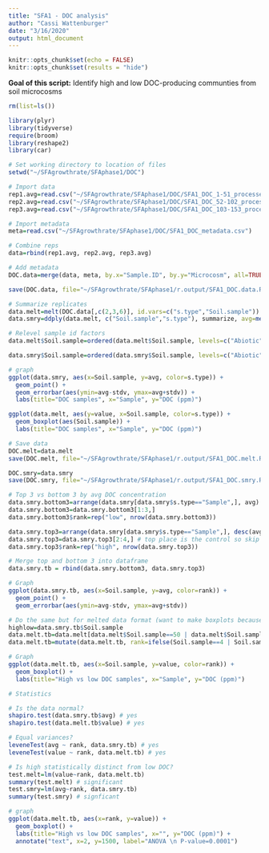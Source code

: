 ```yaml
---
title: "SFA1 - DOC analysis"
author: "Cassi Wattenburger"
date: "3/16/2020"
output: html_document
---
```


```r
knitr::opts_chunk$set(echo = FALSE)
knitr::opts_chunk$set(results = "hide")
```

**Goal of this script:** Identify high and low DOC-producing communties from soil microcosms

```r
rm(list=ls())

library(plyr)
library(tidyverse)
require(broom)
library(reshape2)
library(car)

# Set working directory to location of files
setwd("~/SFAgrowthrate/SFAphase1/DOC")
```

```r
# Import data
rep1.avg=read.csv("~/SFAgrowthrate/SFAphase1/DOC/SFA1_DOC_1-51_processed_summary.csv")
rep2.avg=read.csv("~/SFAgrowthrate/SFAphase1/DOC/SFA1_DOC_52-102_processed_summary.csv")
rep3.avg=read.csv("~/SFAgrowthrate/SFAphase1/DOC/SFA1_DOC_103-153_processed_summary.csv")

# Import metadata
meta=read.csv("~/SFAgrowthrate/SFAphase1/DOC/SFA1_DOC_metadata.csv")
```

```r
# Combine reps
data=rbind(rep1.avg, rep2.avg, rep3.avg)

# Add metadata
DOC.data=merge(data, meta, by.x="Sample.ID", by.y="Microcosm", all=TRUE)
```

```r
save(DOC.data, file="~/SFAgrowthrate/SFAphase1/r.output/SFA1_DOC.data.RData")

```

```r
# Summarize replicates
data.melt=melt(DOC.data[,c(2,3,6)], id.vars=c("s.type","Soil.sample"))
data.smry=ddply(data.melt, c("Soil.sample","s.type"), summarize, avg=mean(value), stdv=sd(value))

# Relevel sample id factors
data.melt$Soil.sample=ordered(data.melt$Soil.sample, levels=c("Abiotic", "Blank", "1","2","3","4","5","6","7","8","9","10", "11","12","13","14","15","16","17","18","19","20", "21","22","23","24","25","26","27","28","29","30", "31","32","33","34","35","36","37","38","39","40","41","42","43","44","45","46","47","48","49","50","51"))

data.smry$Soil.sample=ordered(data.smry$Soil.sample, levels=c("Abiotic", "Blank", "1","2","3","4","5","6","7","8","9","10", "11","12","13","14","15","16","17","18","19","20", "21","22","23","24","25","26","27","28","29","30", "31","32","33","34","35","36","37","38","39","40","41","42","43","44","45","46","47","48","49","50","51"))

# graph
ggplot(data.smry, aes(x=Soil.sample, y=avg, color=s.type)) +
  geom_point() +
  geom_errorbar(aes(ymin=avg-stdv, ymax=avg+stdv)) +
  labs(title="DOC samples", x="Sample", y="DOC (ppm)")

ggplot(data.melt, aes(y=value, x=Soil.sample, color=s.type)) +
  geom_boxplot(aes(Soil.sample)) +
  labs(title="DOC samples", x="Sample", y="DOC (ppm)")

```

```r
# Save data
DOC.melt=data.melt
save(DOC.melt, file="~/SFAgrowthrate/SFAphase1/r.output/SFA1_DOC.melt.RData")

DOC.smry=data.smry
save(DOC.smry, file="~/SFAgrowthrate/SFAphase1/r.output/SFA1_DOC.smry.RData")
```

```r
# Top 3 vs bottom 3 by avg DOC concentration
data.smry.bottom3=arrange(data.smry[data.smry$s.type=="Sample",], avg)
data.smry.bottom3=data.smry.bottom3[1:3,]
data.smry.bottom3$rank=rep("low", nrow(data.smry.bottom3))

data.smry.top3=arrange(data.smry[data.smry$s.type=="Sample",], desc(avg))
data.smry.top3=data.smry.top3[2:4,] # top place is the control so skip row 1
data.smry.top3$rank=rep("high", nrow(data.smry.top3))

# Merge top and bottom 3 into dataframe
data.smry.tb = rbind(data.smry.bottom3, data.smry.top3)

# Graph
ggplot(data.smry.tb, aes(x=Soil.sample, y=avg, color=rank)) +
  geom_point() +
  geom_errorbar(aes(ymin=avg-stdv, ymax=avg+stdv))

# Do the same but for melted data format (want to make boxplots because they're better for representing data)
highlow=data.smry.tb$Soil.sample
data.melt.tb=data.melt[data.melt$Soil.sample==50 | data.melt$Soil.sample==4  | data.melt$Soil.sample==31  | data.melt$Soil.sample==32  | data.melt$Soil.sample==17  | data.melt$Soil.sample==42,] # not sure why I had to do it this stupid way ugh
data.melt.tb=mutate(data.melt.tb, rank=ifelse(Soil.sample==4 | Soil.sample==42 | Soil.sample==50, "high", "low"))

# Graph
ggplot(data.melt.tb, aes(x=Soil.sample, y=value, color=rank)) +
  geom_boxplot() +
  labs(title="High vs low DOC samples", x="Sample", y="DOC (ppm)")
```

```r
# Statistics

# Is the data normal?
shapiro.test(data.smry.tb$avg) # yes
shapiro.test(data.melt.tb$value) # yes

# Equal variances?
leveneTest(avg ~ rank, data.smry.tb) # yes
leveneTest(value ~ rank, data.melt.tb) # yes

# Is high statistically distinct from low DOC?
test.melt=lm(value~rank, data.melt.tb)
summary(test.melt) # significant
test.smry=lm(avg~rank, data.smry.tb)
summary(test.smry) # signficant

# graph
ggplot(data.melt.tb, aes(x=rank, y=value)) +
  geom_boxplot() +
  labs(title="High vs low DOC samples", x="", y="DOC (ppm)") +
  annotate("text", x=2, y=1500, label="ANOVA \n P-value=0.0001")
```